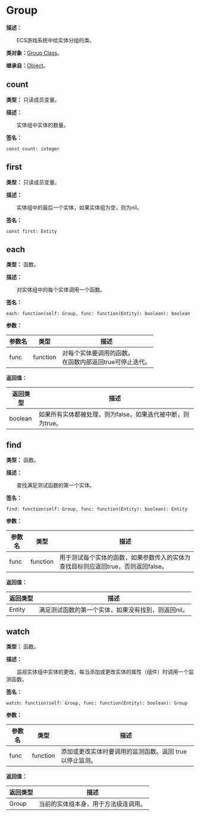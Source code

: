 # Group

**描述：**

&emsp;&emsp;ECS游戏系统中给实体分组的类。

**类对象：**[Group Class](/docs/api/Class%20Object/Group)。

**继承自：**[Object](/docs/api/Class/Object)。

## count

**类型：** 只读成员变量。

**描述：**

&emsp;&emsp;实体组中实体的数量。

**签名：**
```tl
const count: integer
```

## first

**类型：** 只读成员变量。

**描述：**

&emsp;&emsp;实体组中的最后一个实体，如果实体组为空，则为nil。

**签名：**
```tl
const first: Entity
```

## each

**类型：** 函数。

**描述：**

&emsp;&emsp;对实体组中的每个实体调用一个函数。

**签名：**
```tl
each: function(self: Group, func: function(Entity): boolean): boolean
```

**参数：**

| 参数名 | 类型 | 描述 |
| --- | --- | --- |
| func | function | 对每个实体要调用的函数。<br/>在函数内部返回true可停止迭代。 |

**返回值：**

| 返回类型 | 描述 |
| --- | --- |
| boolean | 如果所有实体都被处理，则为false，如果迭代被中断，则为true。 |

## find

**类型：** 函数。

**描述：**

&emsp;&emsp;查找满足测试函数的第一个实体。

**签名：**
```tl
find: function(self: Group, func: function(Entity): boolean): Entity
```

**参数：**

| 参数名 | 类型 | 描述 |
| --- | --- | --- |
| func | function | 用于测试每个实体的函数，如果参数传入的实体为查找目标则应返回true，否则返回false。 |

**返回值：**

| 返回类型 | 描述 |
| --- | --- |
| Entity | 满足测试函数的第一个实体，如果没有找到，则返回nil。 |

## watch

**类型：** 函数。

**描述：**

&emsp;&emsp;监视实体组中实体的更改，每当添加或更改实体的属性（组件）时调用一个监测函数。

**签名：**
```tl
watch: function(self: Group, func: function(Entity): boolean): Group
```

**参数：**

| 参数名 | 类型 | 描述 |
| --- | --- | --- |
| func | function | 添加或更改实体时要调用的监测函数。返回 true 以停止监测。 |

**返回值：**

| 返回类型 | 描述 |
| --- | --- |
| Group | 当前的实体组本身，用于方法级连调用。 |
